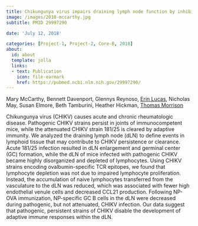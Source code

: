 ```yaml
---
title: Chikungunya virus impairs draining lymph node function by inhibiting HEV-mediated lymphocyte recruitment
image: /images/2018-mccarthy.jpg
subtitle: PMID 29997290

date: 'July 12, 2018'

categories: [Project-1, Project-2, Core-B, 2018]
about:
  id: about
  template: jolla
  links:
  - text: Publication
    icon: file-earmark
    href: https://pubmed.ncbi.nlm.nih.gov/29997290/
---
```


Mary McCarthy, Bennett Davenport, Glennys Reynoso, [Erin Lucas](http://orcid.org/0000-0001-7705-2069), Nicholas May, Susan Elmore, Beth Tamburini, Heather Hickman, [Thomas Morrison](https://scholar.google.com/citations?user=ljkm0eMAAAAJ&hl=en&oi=ao)

Chikungunya virus (CHIKV) causes acute and chronic rheumatologic disease. Pathogenic CHIKV strains persist in joints of immunocompetent mice, while the attenuated CHIKV strain 181/25 is cleared by adaptive immunity. We analyzed the draining lymph node (dLN) to define events in lymphoid tissue that may contribute to CHIKV persistence or clearance. Acute 181/25 infection resulted in dLN enlargement and germinal center (GC) formation, while the dLN of mice infected with pathogenic CHIKV became highly disorganized and depleted of lymphocytes. Using CHIKV strains encoding ovalbumin-specific TCR epitopes, we found that lymphocyte depletion was not due to impaired lymphocyte proliferation. Instead, the accumulation of naive lymphocytes transferred from the vasculature to the dLN was reduced, which was associated with fewer high endothelial venule cells and decreased CCL21 production. Following NP-OVA immunization, NP-specific GC B cells in the dLN were decreased during pathogenic, but not attenuated, CHIKV infection. Our data suggest that pathogenic, persistent strains of CHIKV disable the development of adaptive immune responses within the dLN.
